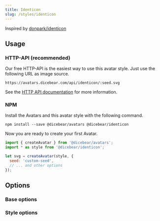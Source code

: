 ```yaml
---
title: Identicon
slug: /styles/identicon
---
```



<Examples style={style} />

Inspired by [donpark/identicon](https://github.com/donpark/identicon)

## Usage

### HTTP-API (recommended)

Our free HTTP-API is the easiest way to use this avatar style. Just use the following URL as image source.

    https://avatars.dicebear.com/api/identicon/:seed.svg

See the [HTTP API documentation](/docs/http-api) for more information.

### NPM

Install the Avatars and this avatar style with the following command.

    npm install --save @dicebear/avatars @dicebear/identicon

Now you are ready to create your first Avatar.

```js
import { createAvatar } from '@dicebear/avatars';
import * as style from '@dicebear/identicon';

let svg = createAvatar(style, {
  seed: 'custom-seed',
  // ... and other options
});
```

## Options

### Base options

<Options schema={coreSchema} />

### Style options

<Options schema={style.schema} />
